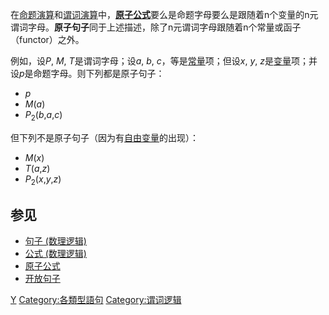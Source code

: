 {{Unreferenced|time=2021-01-26T04:23:39+00:00}}
在[[命题演算|命题演算]]和[[谓词演算|谓词演算]]中，'''[[原子公式|原子公式]]'''要么是命题字母要么是跟随着n个变量的n元谓词字母。'''原子句子'''同于上述描述，除了n元谓词字母跟随着n个常量或函子（functor）之外。

例如，设''P'', ''M'', ''T''是谓词字母；设''a'', ''b'', ''c''，等是[[常量|常量]]项；但设''x'', ''y'', ''z''是[[命题变量|变量]]项；并设''p''是命题字母。则下列都是原子句子：
* ''p''
* ''M''(''a'')
* ''P''<sub>2</sub>(''b'',''a'',''c'')
但下列不是原子句子（因为有[[自由变量|自由变量]]的出现）：
* ''M''(''x'')
* ''T''(''a'',''z'')
* ''P''<sub>2</sub>(''x'',''y'',''z'')

==参见==
*[[句子_(数理逻辑)|句子 (数理逻辑)]]
*[[公式_(数理逻辑)|公式 (数理逻辑)]]
*[[原子公式|原子公式]]
*[[开放句子|开放句子]]

[[Category:命題|Y]]
[[Category:各類型語句|Category:各類型語句]]
[[Category:谓词逻辑|Category:谓词逻辑]]